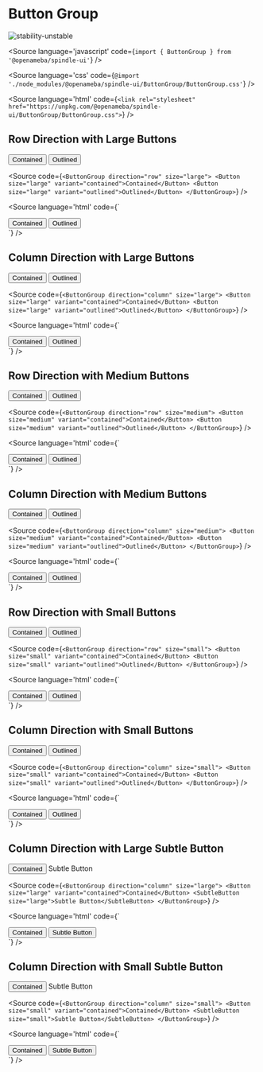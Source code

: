 
# Button Group

<Meta title="ButtonGroup" component={ButtonGroup} />

![stability-unstable](https://img.shields.io/badge/stability-unstable-yellow.svg)

<Source
  language='javascript'
  code={`import { ButtonGroup } from '@openameba/spindle-ui'`}
/>

<Source
  language='css'
  code={`@import './node_modules/@openameba/spindle-ui/ButtonGroup/ButtonGroup.css'`}
/>

<Source
  language='html'
  code={`<link rel="stylesheet" href="https://unpkg.com/@openameba/spindle-ui/ButtonGroup/ButtonGroup.css">`}
/>

## Row Direction with Large Buttons

<Preview withSource="open">
  <Story name="Row Direction with Large Buttons">
    <ButtonGroup direction="row" size="large">
      <Button size="large" variant="contained">Contained</Button>
      <Button size="large" variant="outlined">Outlined</Button>
    </ButtonGroup>
  </Story>
</Preview>

<Source
  code={`
<ButtonGroup direction="row" size="large">
  <Button size="large" variant="contained">Contained</Button>
  <Button size="large" variant="outlined">Outlined</Button>
</ButtonGroup>
  `}
/>

<Source
  language='html'
  code={`
<div class="spui-ButtonGroup spui-ButtonGroup--row spui-ButtonGroup--large">
  <button class="spui-Button spui-Button--large spui-Button--contained">Contained</button>
  <button class="spui-Button spui-Button--large spui-Button--outlined">Outlined</button>
</div>
  `}
/>

## Column Direction with Large Buttons

<Preview withSource="open">
  <Story name="Column Direction with Large Buttons">
    <ButtonGroup direction="column" size="large">
      <Button variant="contained">Contained</Button>
      <Button variant="outlined">Outlined</Button>
    </ButtonGroup>
  </Story>
</Preview>

<Source
  code={`
<ButtonGroup direction="column" size="large">
  <Button size="large" variant="contained">Contained</Button>
  <Button size="large" variant="outlined">Outlined</Button>
</ButtonGroup>
  `}
/>

<Source
  language='html'
  code={`
<div class="spui-ButtonGroup spui-ButtonGroup--column spui-ButtonGroup--large">
  <button class="spui-Button spui-Button--large spui-Button--contained">Contained</button>
  <button class="spui-Button spui-Button--large spui-Button--outlined">Outlined</button>
</div>
  `}
/>

## Row Direction with Medium Buttons

<Preview withSource="open">
  <Story name="Row Direction with Medium Buttons">
    <ButtonGroup direction="row" size="medium">
      <Button size="medium" variant="contained">Contained</Button>
      <Button size="medium" variant="outlined">Outlined</Button>
    </ButtonGroup>
  </Story>
</Preview>

<Source
  code={`
<ButtonGroup direction="row" size="medium">
  <Button size="medium" variant="contained">Contained</Button>
  <Button size="medium" variant="outlined">Outlined</Button>
</ButtonGroup>
  `}
/>

<Source
  language='html'
  code={`
<div class="spui-ButtonGroup spui-ButtonGroup--row spui-ButtonGroup--medium">
  <button class="spui-Button spui-Button--medium spui-Button--contained">Contained</button>
  <button class="spui-Button spui-Button--medium spui-Button--outlined">Outlined</button>
</div>
  `}
/>

## Column Direction with Medium Buttons

<Preview withSource="open">
  <Story name="Column Direction with Medium Buttons">
    <ButtonGroup direction="column" size="medium">
      <Button size="medium" variant="contained">Contained</Button>
      <Button size="medium" variant="outlined">Outlined</Button>
    </ButtonGroup>
  </Story>
</Preview>

<Source
  code={`
<ButtonGroup direction="column" size="medium">
  <Button size="medium" variant="contained">Contained</Button>
  <Button size="medium" variant="outlined">Outlined</Button>
</ButtonGroup>
  `}
/>

<Source
  language='html'
  code={`
<div class="spui-ButtonGroup spui-ButtonGroup--column spui-ButtonGroup--medium">
  <button class="spui-Button spui-Button--medium spui-Button--contained">Contained</button>
  <button class="spui-Button spui-Button--medium spui-Button--outlined">Outlined</button>
</div>
  `}
/>

## Row Direction with Small Buttons

<Preview withSource="open">
  <Story name="Row Direction with Small Buttons">
    <ButtonGroup direction="row" size="small">
      <Button size="small" variant="contained">Contained</Button>
      <Button size="small" variant="outlined">Outlined</Button>
    </ButtonGroup>
  </Story>
</Preview>

<Source
  code={`
<ButtonGroup direction="row" size="small">
  <Button size="small" variant="contained">Contained</Button>
  <Button size="small" variant="outlined">Outlined</Button>
</ButtonGroup>
  `}
/>

<Source
  language='html'
  code={`
<div class="spui-ButtonGroup spui-ButtonGroup--row spui-ButtonGroup--small">
  <button class="spui-Button spui-Button--small spui-Button--contained">Contained</button>
  <button class="spui-Button spui-Button--small spui-Button--outlined">Outlined</button>
</div>
  `}
/>

## Column Direction with Small Buttons

<Preview withSource="open">
  <Story name="Column Direction with Small Buttons">
    <ButtonGroup direction="column" size="small">
      <Button size="small" variant="contained">Contained</Button>
      <Button size="small" variant="outlined">Outlined</Button>
    </ButtonGroup>
  </Story>
</Preview>

<Source
  code={`
<ButtonGroup direction="column" size="small">
  <Button size="small" variant="contained">Contained</Button>
  <Button size="small" variant="outlined">Outlined</Button>
</ButtonGroup>
  `}
/>

<Source
  language='html'
  code={`
<div class="spui-ButtonGroup spui-ButtonGroup--column spui-ButtonGroup--small">
  <button class="spui-Button spui-Button--small spui-Button--contained">Contained</button>
  <button class="spui-Button spui-Button--small spui-Button--outlined">Outlined</button>
</div>
  `}
/>

## Column Direction with Large Subtle Button

<Preview withSource="open">
  <Story name="Column Direction with Large Subtle Button">
    <ButtonGroup direction="column" size="large">
      <Button variant="contained">Contained</Button>
      <SubtleButton size="large">Subtle Button</SubtleButton>
    </ButtonGroup>
  </Story>
</Preview>

<Source
  code={`
<ButtonGroup direction="column" size="large">
  <Button size="large" variant="contained">Contained</Button>
  <SubtleButton size="large">Subtle Button</SubtleButton>
</ButtonGroup>
  `}
/>

<Source
  language='html'
  code={`
<div class="spui-ButtonGroup spui-ButtonGroup--column spui-ButtonGroup--large">
  <button class="spui-Button spui-Button--large spui-Button--contained">Contained</button>
  <button class="spui-SubtleButton spui-SubtleButton--large">Subtle Button</button>
</div>
  `}
/>

## Column Direction with Small Subtle Button

<Preview withSource="open">
  <Story name="Column Direction with Small Subtle Button">
    <ButtonGroup direction="column" size="small">
      <Button size="small" variant="contained">Contained</Button>
      <SubtleButton size="small">Subtle Button</SubtleButton>
    </ButtonGroup>
  </Story>
</Preview>

<Source
  code={`
<ButtonGroup direction="column" size="small">
  <Button size="small" variant="contained">Contained</Button>
  <SubtleButton size="small">Subtle Button</SubtleButton>
</ButtonGroup>
  `}
/>

<Source
  language='html'
  code={`
<div class="spui-ButtonGroup spui-ButtonGroup--column spui-ButtonGroup--small">
  <button class="spui-Button spui-Button--small spui-Button--contained">Contained</button>
  <button class="spui-SubtleButton spui-SubtleButton--small">Subtle Button</button>
</div>
  `}
/>
